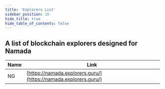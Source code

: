```yaml
---
title: 'Explorers List'
sidebar_position: 10
hide_title: true
hide_table_of_contents: false
---
```



<PageTitle iconUrl="img/namada-icon.svg" title="Namada Explorers List" />

## A list of blockchain explorers designed for Namada

| Name             | Link |
| ---------------- | ---- |
| NG | [https://namada.explorers.guru/](https://namada.explorers.guru/) |
